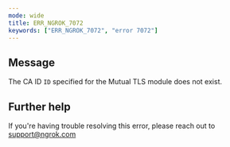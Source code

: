 ```yaml
---
mode: wide
title: ERR_NGROK_7072
keywords: ["ERR_NGROK_7072", "error 7072"]
---
```


## Message

The CA ID `ID` specified for the Mutual TLS module does not exist.

## Further help

If you're having trouble resolving this error, please reach out to [support@ngrok.com](mailto:support@ngrok.com?subject=Help%20with%20ERR_NGROK_7072)
